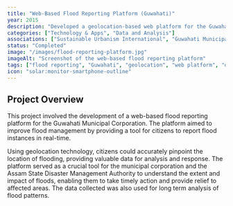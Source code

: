 ```yaml
---
title: "Web-Based Flood Reporting Platform (Guwahati)"
year: 2015
description: "Developed a geolocation-based web platform for the Guwahati Municipal Corporation, enabling citizens to report flood instances. This platform was used for analysis and as a basis for action and relief efforts."
categories: ["Technology & Apps", "Data and Analysis"]
associations: ["Sustainable Urbanism International", "Guwahati Municipal Corporation", "Assam State Disaster Management Authority"]
status: "Completed"
image: "/images/flood-reporting-platform.jpg"
imageAlt: "Screenshot of the web-based flood reporting platform"
tags: ["flood reporting", "Guwahati", "geolocation", "web platform", "data analysis", "disaster management", "citizen reporting"]
icon: "solar:monitor-smartphone-outline"
---
```


## Project Overview

This project involved the development of a web-based flood reporting platform for the Guwahati Municipal Corporation. The platform aimed to improve flood management by providing a tool for citizens to report flood instances in real-time.

Using geolocation technology, citizens could accurately pinpoint the location of flooding, providing valuable data for analysis and response. The platform served as a crucial tool for the municipal corporation and the Assam State Disaster Management Authority to understand the extent and impact of floods, enabling them to take timely action and provide relief to affected areas. The data collected was also used for long term analysis of flood patterns.